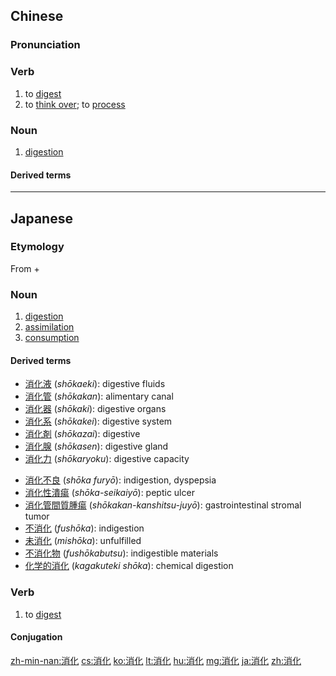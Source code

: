 ==Chinese==
{{zh-forms}}

===Pronunciation===
{{zh-pron
|m=xiāohuà
|c=siu1 faa3
|h=pfs=sêu-fa
|mn=siau-hòa
|ma=Zh-xiaohuà.ogg
|cat=v,n
}}

===Verb===
{{zh-verb}}

# to [[digest]]
# to [[think over]]; to [[process]]

===Noun===
{{zh-noun}}

# [[digestion]]

====Derived terms====
{{zh-der|消化酶|消化系統|消化作用|消化不良|消化器官|消化液|消化腺|消化道}}

{{zh-cat|Elementary}}

----

==Japanese==
{{ja-kanjitab|しょう|か}}

===Etymology===
From {{m|ja|消|sc=Jpan|tr=shō||extinguish}} + {{m|ja|化|sc=Jpan|tr=ka||change into}}

===Noun===
{{ja-noun|しょうか}}

# [[digestion]]
# [[assimilation]]
# [[consumption]]

====Derived terms====
{{top2}}
* [[消化液]] (''shōkaeki''): digestive fluids
* [[消化管]] (''shōkakan''): alimentary canal
* [[消化器]] (''shōkaki''): digestive organs
* [[消化系]] (''shōkakei''): digestive system
* [[消化剤]] (''shōkazai''): digestive
* [[消化腺]] (''shōkasen''): digestive gland
* [[消化力]] (''shōkaryoku''): digestive capacity
{{mid2}}
* [[消化不良]] (''shōka furyō''): indigestion, dyspepsia
* [[消化性潰瘍]] (''shōka-seikaiyō''): peptic ulcer
* [[消化管間質腫瘍]] (''shōkakan-kanshitsu-juyō''): gastrointestinal stromal tumor
* [[不消化]] (''fushōka''): indigestion
* [[未消化]] (''mishōka''): unfulfilled
* [[不消化物]] (''fushōkabutsu''): indigestible materials
* [[化学的消化]] (''kagakuteki shōka''): chemical digestion
{{bottom}}

===Verb===
{{ja-verb-suru|しょうか}}

# to [[digest]]

====Conjugation====
{{ja-suru|しょうか}}

[[zh-min-nan:消化]]
[[cs:消化]]
[[ko:消化]]
[[lt:消化]]
[[hu:消化]]
[[mg:消化]]
[[ja:消化]]
[[zh:消化]]
